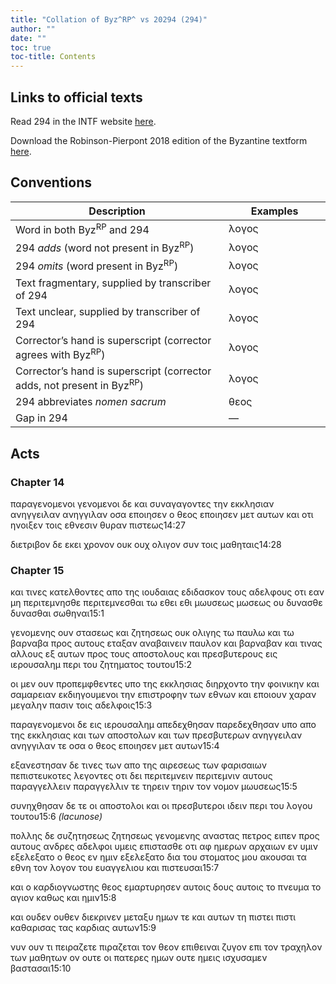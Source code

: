```yaml
---
title: "Collation of Byz^RP^ vs 20294 (294)"
author: ""
date: ""
toc: true
toc-title: Contents
---
```


::: {.callout-note appearance="minimal" icon="false" collapse="true"}
# Links to official texts

Read 294 in the INTF website [here](https://ntvmr.uni-muenster.de/manuscript-workspace?docID=20294).

Download the Robinson-Pierpont 2018 edition of the Byzantine textform [here](https://web.archive.org/web/20210413060536/https://byzantinetext.com/wp-content/uploads/2021/03/robinson-pierpont-2018-gnt-edition.pdf).


:::


::: {.callout-note appearance="minimal" icon="false" collapse="true"}
# Conventions

| Description                                                              	| Examples                           	|
|--------------------------------------------------------------------------	|------------------------------------	|
| Word in both Byz^RP^ and 294                                   	| λογος                              	|
| 294 *adds* (word not present in Byz^RP^)                       	| [λογος]{.greek-added}            	|
| 294 *omits* (word present in Byz^RP^)                          	| [λογος]{.greek-omitted}          	|
| Text fragmentary, supplied by transcriber of 294               	| [λογος]{.greek-supplied}         	|
| Text unclear, supplied by transcriber of 294                   	| [λογος]{.unclear}                	|
| Corrector's hand is superscript (corrector agrees with Byz^RP^)          	| [λογος]{.corr}                   	|
| Corrector's hand is superscript (corrector adds, not present in Byz^RP^) 	| [[λογος]{.corr}]{.greek-added} 	|
| 294 abbreviates *nomen sacrum*                                 	| [θεος]{.greek-abbr}            	|
| Gap in 294                                                     	| [―]{.gap}                        	|
:::

## Acts

### Chapter 14

[παραγενομενοι]{.greek-omitted} [γενομενοι]{.greek-added} δε και συναγαγοντες την εκκλησιαν [ανηγγειλαν]{.greek-omitted} [ανηγγιλαν]{.greek-added} οσα [εποιησεν]{.greek-omitted} ο [θεος]{.greek-abbr} [εποιησεν]{.greek-added} μετ αυτων και οτι ηνοιξεν τοις εθνεσιν θυραν πιστεως[14:27]{.aside}

διετριβον δε εκει χρονον [ουκ]{.greek-omitted} [ουχ]{.greek-added} ο[λ]{.unclear}[ι]{.greek-supplied}γον συν τοις [μα]{.unclear}θηταις[14:28]{.aside}

### Chapter 15

και τινες κατελθον[τες]{.unclear} [α]{.unclear}πο της ιουδαιας εδιδασκον τους αδελφ[ου]{.unclear}ς οτι εαν μη [περιτεμνησθε]{.greek-omitted} [περιτεμνεσθαι]{.greek-added} τω [εθει]{.greek-omitted} [εθι]{.greek-added} [μωυσεως]{.greek-omitted} [μωσεως]{.greek-added} ου [δυνασθε]{.greek-omitted} [δυνασθαι]{.greek-added} [σ]{.unclear}ωθηναι[15:1]{.aside}

γ[ε]{.unclear}[ν]{.greek-supplied}[ο]{.unclear}με[ν]{.unclear}ης ου[ν]{.unclear} [στ]{.greek-supplied}ασεως και [ζητ]{.greek-supplied}[η]{.unclear}σε[ω]{.unclear}ς ου[κ]{.unclear} [ολιγ]{.greek-supplied}[η]{.unclear}ς [τ]{.unclear}ω πα[υλω]{.greek-supplied} [κ]{.unclear}αι [τ]{.greek-supplied}ω β[α]{.unclear}[ρναβα]{.greek-supplied} προς α[υ]{.unclear}[τους]{.greek-supplied} [ετ]{.greek-supplied}[α]{.unclear}ξαν αναβαινειν παυλον και βαρναβαν [κ]{.unclear}αι τινας αλλους [ε]{.unclear}ξ αυτων προς [τ]{.unclear}ους αποστο[λο]{.greek-supplied}υς και πρεσβυτ[ε]{.greek-supplied}ρους [εις]{.greek-supplied} [ιερουσαλημ]{.greek-abbr} [πε]{.greek-supplied}ρι του ζητημ[α]{.greek-supplied}τος τουτου[15:2]{.aside}

ο[ι]{.unclear} μεν ουν προπεμφθεντες υπο της εκκλησιας διη[ρ]{.unclear}χο[ν]{.unclear}το τ[ην]{.greek-supplied} φο[ινικην]{.greek-supplied} [κα]{.unclear}[ι]{.greek-supplied} [σα]{.greek-supplied}[μα]{.unclear}[ρειαν]{.greek-supplied} [εκδιηγου]{.greek-supplied}[με]{.unclear}[νοι]{.greek-supplied} [την]{.greek-supplied} [επι]{.greek-supplied}στ[ροφην]{.greek-supplied} [των]{.greek-supplied} εθ[νων]{.greek-supplied} [και]{.greek-supplied} [εποι]{.greek-supplied}ουν [χαραν]{.greek-supplied} [μεγα]{.greek-supplied}λην π[ασιν]{.greek-supplied} [τοις]{.greek-supplied} αδελ[φοις]{.greek-supplied}[15:3]{.aside}

παραγε[ν]{.unclear}[ομενοι]{.greek-supplied} δε [ει]{.unclear}ς [ιερουσαλημ]{.greek-abbr} [απεδεχθησαν]{.greek-omitted} [[παρε]{.greek-supplied}[δεχ]{.unclear}θη[σαν]{.greek-supplied}]{.greek-added} [υπο]{.greek-omitted} [[απο]{.greek-supplied}]{.greek-added} [τη]{.greek-supplied}[ς]{.unclear} εκ[κλησιας]{.greek-supplied} [κ]{.greek-supplied}αι τ[ων]{.greek-supplied} [αποσ]{.greek-supplied}[τ]{.greek-supplied}ολων [και]{.greek-supplied} [των]{.greek-supplied} [π]{.greek-supplied}ρεσ[β]{.unclear}[υτερων]{.greek-supplied} [ανηγγειλαν]{.greek-omitted} [ανηγγιλαν]{.greek-added} τε οσα ο [θεος]{.greek-abbr} εποιησεν μετ αυτων[15:4]{.aside}

εξανεστησαν [δ]{.unclear}[ε]{.greek-supplied} [τι]{.greek-supplied}νες των απο [τη]{.greek-supplied}ς αιρεσεως των [φ]{.greek-supplied}[α]{.unclear}ρισαι[ων]{.greek-supplied} πε[π]{.unclear}ιστευκοτες λεγοντες οτι δει [περιτεμνειν]{.greek-omitted} [περιτεμνιν]{.greek-added} αυτους [παραγγελλειν]{.greek-omitted} [παραγγελλιν]{.greek-added} τε [τηρειν]{.greek-omitted} [τηριν]{.greek-added} [τ]{.greek-supplied}[ο]{.unclear}ν νο[μο]{.unclear}ν μω[υσε]{.greek-supplied}[ως]{.unclear}[15:5]{.aside}

[σ]{.greek-supplied}[υ]{.unclear}νη[χθησαν]{.greek-supplied} [δε]{.greek-omitted} [[τε]{.greek-supplied}]{.greek-added} [οι]{.greek-supplied} [α]{.greek-supplied}πο[στολοι]{.greek-supplied} [και]{.greek-supplied} [οι]{.greek-supplied} πρεσ[βυτεροι]{.greek-supplied} [ιδε]{.greek-supplied}ιν [περι]{.greek-supplied} [του]{.greek-supplied} [λο]{.greek-supplied}[γ]{.unclear}ου [τουτου]{.greek-omitted}[[15:6 *(lacunose)*]{.lacunose}]{.aside}

[πολλης]{.greek-supplied} [δε]{.greek-supplied} [συζητησεως]{.greek-omitted} [[ζ]{.unclear}ητη[σεως]{.greek-supplied}]{.greek-added} [γεν]{.greek-supplied}[ομ]{.unclear}ε[νης]{.greek-supplied} [ανα]{.greek-supplied}στας [πετρο]{.greek-supplied}[ς]{.unclear} ε[ι]{.unclear}πεν [προς]{.greek-supplied} [αυ]{.greek-supplied}το[υ]{.unclear}ς [ανδρες]{.greek-supplied} [α]{.greek-supplied}δε[λφοι]{.greek-supplied} [υμεις]{.greek-supplied} [ε]{.greek-supplied}[πι]{.unclear}στ[α]{.unclear}[σθε]{.greek-supplied} [οτ]{.greek-supplied}[ι]{.unclear} αφ ημ[ε]{.greek-supplied}[ρων]{.greek-supplied} [αρχα]{.greek-supplied}ιων [[ε]{.unclear}[ν]{.greek-supplied}]{.greek-added} [υμιν]{.greek-added} [εξελεξατο]{.greek-added} ο [θεος]{.greek-abbr} [εν]{.greek-omitted} [ημιν]{.greek-omitted} [εξελεξατο]{.greek-omitted} δια του στοματος μου ακουσαι τα εθνη τον λογον του ευαγγελιου και πιστευσαι[15:7]{.aside}

και ο καρδιογνωστης [θεος]{.greek-abbr} εμαρτυρησεν αυτοις [δ]{.greek-supplied}ους αυτοις [τ]{.unclear}ο [πνευμα]{.greek-abbr} το αγιον καθως και ημιν[15:8]{.aside}

και [ουδεν]{.greek-omitted} [ουθεν]{.greek-added} διεκρινεν μεταξυ ημων τε και αυτων τη [πιστει]{.greek-omitted} [πιστι]{.greek-added} καθαρισας τας καρδιας αυτων[15:9]{.aside}

νυν ουν τι [πειραζετε]{.greek-omitted} [πιραζετ[α]{.greek-supplied}ι]{.greek-added} τον [θεον]{.greek-abbr} επι[θ]{.unclear}[ει]{.greek-supplied}[ν]{.unclear}αι ζυγον επ[ι]{.greek-supplied} [το]{.greek-supplied}ν τραχηλο[ν]{.greek-supplied} [τω]{.greek-supplied}ν μαθητω[ν]{.greek-supplied} [ον]{.greek-supplied} ουτε οι [πατε]{.greek-supplied}[ρ]{.unclear}ες ημω[ν]{.greek-supplied} [ουτ]{.greek-supplied}[ε]{.unclear} ημ[εις]{.greek-supplied} ισ[χ]{.unclear}[υσαμεν]{.greek-supplied} [β]{.greek-supplied}[ασ]{.unclear}[τασαι]{.greek-supplied}[15:10]{.aside}

